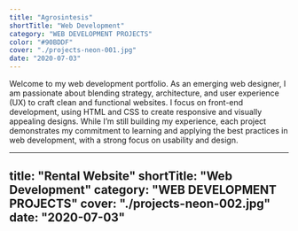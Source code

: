 ```yaml
---
title: "Agrosintesis"
shortTitle: "Web Development"
category: "WEB DEVELOPMENT PROJECTS"
color: "#90BDDF"
cover: "./projects-neon-001.jpg"
date: "2020-07-03"
---
```


Welcome to my web development portfolio. As an emerging web designer, I am passionate about blending strategy, architecture, and user experience (UX) to craft clean and functional websites. I focus on front-end development, using HTML and CSS to create responsive and visually appealing designs. While I’m still building my experience, each project demonstrates my commitment to learning and applying the best practices in web development, with a strong focus on usability and design.


---
title: "Rental Website"
shortTitle: "Web Development"
category: "WEB DEVELOPMENT PROJECTS"
cover: "./projects-neon-002.jpg"
date: "2020-07-03"
---